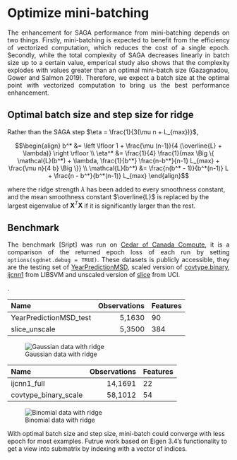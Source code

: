 
# Optimize mini-batching

<p style="text-align:justify;">
The enhancement for SAGA performance from mini-batching depends on two things. Firstly, mini-batching is expected to benefit from the efficiency of vectorized computation, which reduces the cost of a single epoch. Secondly, while the total complexity of SAGA decreases linearly in batch size up to a certain value, emperical study also shows that the complexity explodes with values greater than an optimal mini-batch size (Gazagnadou, Gower and Salmon 2019). Therefore, we expect a batch size at the optimal point with vectorized computation to bring us the best performance enhancement.
</p>

## Optimal batch size and step size for ridge

<p style="text-align:justify;">

</p>

Rather than the SAGA step $\eta = \frac{1}{3(\mu n + L_{max})}$, 

$$\begin{align}
b^*  &=  \left \lfloor 1 + \frac{\mu (n-1)}{4 (\overline{L} + \lambda)} \right \rfloor \\
\eta^* &=  \frac{1}{4} \frac{1}{max \Big \{ \mathcal{L}(b^*) + \lambda, \frac{1}{b^*} \frac{n-b^*}{n-1} L_{max} + \frac{\mu n}{4 b} \Big \}} \\
\mathcal{L}(b^*) &= \frac{n(b^* - 1)}{b^*(n-1)} L + \frac{n - b^*}{b^*(n-1)} L_{max}
\end{align}$$

where the ridge strength $\lambda$ has been added to every smoothness constant, and the mean smoothness constant $\overline{L}$ is replaced by the largest eigenvalue of $\mathbf{X}^T \mathbf{X}$ if it is significantly larger than the rest. 

## Benchmark

<p style="text-align:justify;">
The benchmark [Sript] was run on [Cedar of Canada Compute](https://docs.computecanada.ca/wiki/Cedar), it is a comparison of the returned epoch loss of each run by setting ```options(sgdnet.debug = TRUE)```. These datasets is publicly accessible, they are the testing set of [YearPredictionMSD](https://www.csie.ntu.edu.tw/~cjlin/libsvmtools/datasets/regression.html#YearPredictionMSD), scaled version of [covtype.binary](https://www.csie.ntu.edu.tw/~cjlin/libsvmtools/datasets/binary.html#covtype.binary), [ijcnn1](https://www.csie.ntu.edu.tw/~cjlin/libsvmtools/datasets/binary.html#ijcnn1) from LIBSVM and unscaled version of [slice](https://archive.ics.uci.edu/ml/datasets/Relative+location+of+CT+slices+on+axial+axis) from UCI. 
</p>.

Name                           Observations       Features
-----------------------    ----------------       --------
YearPredictionMSD_test               5,1630             90
slice_unscale                        5,3500            384



![Gaussian data with ridge](./figure/gaussian.png)

Name                           Observations       Features
----------------------     ----------------       --------
ijcnn1_full                         14,1691             22
covtype_binary_scale                58,1012             54

![Binomial data with ridge](./figure/binomial.png)

With optimal batch size and step size, mini-batch could converge with less epoch for most examples. Futrue work based on Eigen 3.4's functionality to get a view into submatrix by indexing with a vector of indices.

